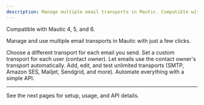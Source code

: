 ```yaml
---
description: Manage multiple email transports in Mautic. Compatible with Mautic 4, 5, and 6.
---
```


<Note>
  Compatible with Mautic 4, 5, and 6.
</Note>

Manage and use multiple email transports in Mautic with just a few clicks.

<CardGroup>
  <Card title="Assign per Email" icon="envelope">
    Choose a different transport for each email you send.
  </Card>
  <Card title="Assign per User" icon="user">
    Set a custom transport for each user (contact owner).
  </Card>
  <Card title="Use Owner's Transport" icon="user-check">
    Let emails use the contact owner's transport automatically.
  </Card>
  <Card title="Easy Setup" icon="gears">
    Add, edit, and test unlimited transports (SMTP, Amazon SES, Mailjet, Sendgrid, and more).
  </Card>
  <Card title="API Ready" icon="code">
    Automate everything with a simple API.
  </Card>
</CardGroup>

---

<Callout type="note" emoji="👉">
  See the next pages for setup, usage, and API details.
</Callout>

